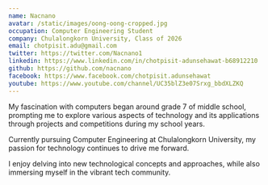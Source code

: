 ```yaml
---
name: Nacnano
avatar: /static/images/oong-oong-cropped.jpg
occupation: Computer Engineering Student
company: Chulalongkorn University, Class of 2026
email: chotpisit.adu@gmail.com
twitter: https://twitter.com/Nacnano1
linkedin: https://www.linkedin.com/in/chotpisit-adunsehawat-b68912210
github: https://github.com/nacnano
facebook: https://www.facebook.com/chotpisit.adunsehawat
youtube: https://www.youtube.com/channel/UC35blZ3e07Srxg_bbdXLZKQ
---
```


My fascination with computers began around grade 7 of middle school, prompting me to explore various aspects of technology and its applications through projects and competitions during my school years.

Currently pursuing Computer Engineering at Chulalongkorn University, my passion for technology continues to drive me forward.

I enjoy delving into new technological concepts and approaches, while also immersing myself in the vibrant tech community.

